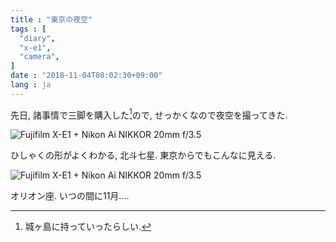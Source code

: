 ```yaml
---
title : "東京の夜空"
tags : [
  "diary",
  "x-e1",
  "camera",
]
date : "2018-11-04T08:02:30+09:00"
lang : ja
---
```


先日, 諸事情で三脚を購入した[^1]ので, せっかくなので夜空を撮ってきた. 

[^1]: 城ヶ島に持っていったらしい.

![Fujifilm X-E1 + Nikon Ai NIKKOR 20mm f/3.5](./night-sky-1.jpg)

ひしゃくの形がよくわかる, 北斗七星. 東京からでもこんなに見える.

![Fujifilm X-E1 + Nikon Ai NIKKOR 20mm f/3.5](./night-sky-2.jpg)

オリオン座. いつの間に11月....
